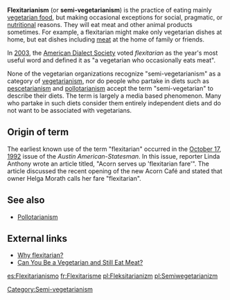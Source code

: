 '''Flexitarianism''' (or '''semi-vegetarianism''') is the practice of eating mainly [[vegetarian food]], but making occasional exceptions for social, pragmatic, or [[nutrition]]al reasons. They will eat meat and other animal products sometimes. For example, a flexitarian might make only vegetarian dishes at home, but eat dishes including [[meat]] at the home of family or friends.

In [[2003]], the [[American Dialect Society]] voted ''flexitarian'' as the year's most useful word and defined it as "a vegetarian who occasionally eats meat". 

None of the vegetarian organizations recognize "semi-vegetarianism" as a category of [[vegetarianism]]{{Fact|date=June 2007}}, nor do people who partake in diets such as [[pescetarianism]] and [[pollotarianism]] accept the term "semi-vegetarian" to describe their diets. The term is largely a media based phenomenon. Many who partake in such diets consider them entirely independent diets and do not want to be associated with vegetarians. 

==Origin of term==
The earliest known use of the term "flexitarian" occurred in the [[October 17]], [[1992]] issue of the ''Austin American-Statesman''. In this issue, reporter Linda Anthony wrote an article titled, "Acorn serves up 'flexitarian fare'". The article discussed the recent opening of the new Acorn Café and stated that owner Helga Morath calls her fare "flexitarian".

==See also==
* [[Pollotarianism]]

==External links==
* [http://vegetarian.about.com/od/glossary/g/Flexitarian.htm Why flexitarian?]
* [http://www.medicinenet.com/script/main/art.asp?articlekey=52501 Can You Be a Vegetarian and Still Eat Meat?]

[[Category:Semi-vegetarianism]]
[[es:Flexitarianismo]]
[[fr:Flexitarisme]]
[[pl:Fleksitarianizm]]
[[pl:Semiwegetarianizm]]

{{food-stub}}